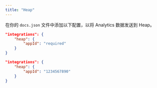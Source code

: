 ```yaml
---
title: "Heap"
---
```


在你的 `docs.json` 文件中添加以下配置，以将 Analytics 数据发送到 Heap。

<CodeGroup>

```json docs.json 中的 Analytics 选项
"integrations": {
    "heap": {
        "appId": "required"
    }
}
```

```json 示例
"integrations": {
    "heap": {
        "appId": "1234567890"
    }
}
```

</CodeGroup>
